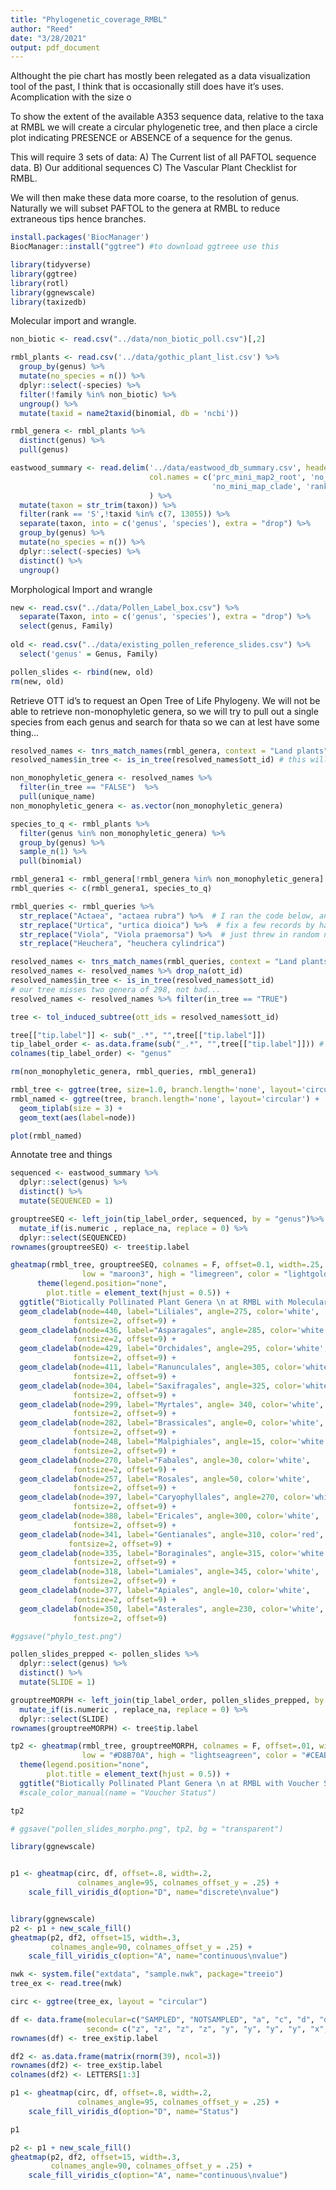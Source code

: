 ```yaml
---
title: "Phylogenetic_coverage_RMBL"
author: "Reed"
date: "3/28/2021"
output: pdf_document
---
```



Althought the pie chart has mostly been relegated as a data visualization tool of the past, I think that is occasionally still does have it's uses. Acomplication with the size o



To show the extent of the available A353 sequence data, relative to the taxa at RMBL we will create a circular phylogenetic tree, and then place a circle plot indicating PRESENCE or ABSENCE of a sequence for the genus. 

This will require 3 sets of data:
A) The Current list of all PAFTOL sequence data. 
B) Our additional sequences
C) The Vascular Plant Checklist for RMBL. 

We will then make these data more coarse, to the resolution of genus. Naturally we will subset PAFTOL to the genera at RMBL to reduce extraneous tips hence branches. 


```r
install.packages('BiocManager')
BiocManager::install("ggtree") #to download ggtreee use this 
```

```r
library(tidyverse)
library(ggtree)
library(rotl)
library(ggnewscale)
library(taxizedb)
```

Molecular import and wrangle. 
```r
non_biotic <- read.csv("../data/non_biotic_poll.csv")[,2]

rmbl_plants <- read.csv('../data/gothic_plant_list.csv') %>% 
  group_by(genus) %>% 
  mutate(no_species = n()) %>% 
  dplyr::select(-species) %>% 
  filter(!family %in% non_biotic) %>% 
  ungroup() %>% 
  mutate(taxid = name2taxid(binomial, db = 'ncbi'))

rmbl_genera <- rmbl_plants %>% 
  distinct(genus) %>% 
  pull(genus) 

eastwood_summary <- read.delim('../data/eastwood_db_summary.csv', header = F, 
                               col.names = c('prc_mini_map2_root', 'no_mini_root', 
                                             'no_mini_map_clade', 'rank', 'taxid', 'taxon') 
                               ) %>% 
  mutate(taxon = str_trim(taxon)) %>% 
  filter(rank == 'S',!taxid %in% c(7, 13055)) %>% 
  separate(taxon, into = c('genus', 'species'), extra = "drop") %>% 
  group_by(genus) %>% 
  mutate(no_species = n()) %>% 
  dplyr::select(-species) %>% 
  distinct() %>% 
  ungroup() 

```

Morphological Import and wrangle
```r

new <- read.csv("../data/Pollen_Label_box.csv") %>% 
  separate(Taxon, into = c('genus', 'species'), extra = "drop") %>% 
  select(genus, Family)
  
old <- read.csv("../data/existing_pollen_reference_slides.csv") %>% 
  select('genus' = Genus, Family)

pollen_slides <- rbind(new, old)
rm(new, old)
```

Retrieve OTT id's to request an Open Tree of Life Phylogeny. We will not be able to retrieve non-monophyletic genera, so we will try to pull out a single species from each genus and search for thata so we can at lest have some thing...

```r
resolved_names <- tnrs_match_names(rmbl_genera, context = "Land plants")
resolved_names$in_tree <- is_in_tree(resolved_names$ott_id) # this will tell us whether the genus is in the tree. A number of genera will be false, because they are not monophyletic, but we should be able to recover a single species from the genus for our purposes. 

non_monophyletic_genera <- resolved_names %>% 
  filter(in_tree == "FALSE")  %>% 
  pull(unique_name)
non_monophyletic_genera <- as.vector(non_monophyletic_genera)

species_to_q <- rmbl_plants %>% 
  filter(genus %in% non_monophyletic_genera) %>% 
  group_by(genus) %>% 
  sample_n(1) %>% 
  pull(binomial)

rmbl_genera1 <- rmbl_genera[!rmbl_genera %in% non_monophyletic_genera]
rmbl_queries <- c(rmbl_genera1, species_to_q)

rmbl_queries <- rmbl_queries %>% 
  str_replace("Actaea", "actaea rubra") %>%  # I ran the code below, and came back to fix these by hand
  str_replace("Urtica", "urtica dioica") %>%  # fix a few records by hand...
  str_replace("Viola", "Viola praemorsa") %>%  # just threw in random names,
  str_replace("Heuchera", "heuchera cylindrica")

resolved_names <- tnrs_match_names(rmbl_queries, context = "Land plants")
resolved_names <- resolved_names %>% drop_na(ott_id)
resolved_names$in_tree <- is_in_tree(resolved_names$ott_id)
# our tree misses two genera of 298, not bad...
resolved_names <- resolved_names %>% filter(in_tree == "TRUE")

tree <- tol_induced_subtree(ott_ids = resolved_names$ott_id)

tree[["tip.label"]] <- sub("_.*", "",tree[["tip.label"]])
tip_label_order <- as.data.frame(sub("_.*", "",tree[["tip.label"]])) # we need these to annotate the tree. 
colnames(tip_label_order) <- "genus"

rm(non_monophyletic_genera, rmbl_queries, rmbl_genera1)
```


```r

rmbl_tree <- ggtree(tree, size=1.0, branch.length='none', layout='circular')
rmbl_named <- ggtree(tree, branch.length='none', layout='circular') +
  geom_tiplab(size = 3) + 
  geom_text(aes(label=node))

plot(rmbl_named)

```

Annotate tree and things
```r
sequenced <- eastwood_summary %>% 
  dplyr::select(genus) %>% 
  distinct() %>% 
  mutate(SEQUENCED = 1)

grouptreeSEQ <- left_join(tip_label_order, sequenced, by = "genus")%>% 
  mutate_if(is.numeric , replace_na, replace = 0) %>% 
  dplyr::select(SEQUENCED)
rownames(grouptreeSEQ) <- tree$tip.label

gheatmap(rmbl_tree, grouptreeSEQ, colnames = F, offset=0.1, width=.25,
                low = "maroon3", high = "limegreen", color = "lightgoldenrod1") +
      theme(legend.position="none",
        plot.title = element_text(hjust = 0.5)) +
  ggtitle("Biotically Pollinated Plant Genera \n at RMBL with Molecular Vouchers") +
  geom_cladelab(node=440, label="Liliales", angle=275, color='white',
              fontsize=2, offset=9) +
  geom_cladelab(node=436, label="Asparagales", angle=285, color='white',
              fontsize=2, offset=9) +
  geom_cladelab(node=429, label="Orchidales", angle=295, color='white',
              fontsize=2, offset=9) +
  geom_cladelab(node=411, label="Ranunculales", angle=305, color='white',
              fontsize=2, offset=9) +
  geom_cladelab(node=304, label="Saxifragales", angle=325, color='white',
              fontsize=2, offset=9) +
  geom_cladelab(node=299, label="Myrtales", angle= 340, color='white',
              fontsize=2, offset=9) +
  geom_cladelab(node=282, label="Brassicales", angle=0, color='white',
              fontsize=2, offset=9) +
  geom_cladelab(node=248, label="Malpighiales", angle=15, color='white',
              fontsize=2, offset=9) +
  geom_cladelab(node=270, label="Fabales", angle=30, color='white',
              fontsize=2, offset=9) +
  geom_cladelab(node=257, label="Rosales", angle=50, color='white',
              fontsize=2, offset=9) +
  geom_cladelab(node=397, label="Caryophyllales", angle=270, color='white',
              fontsize=2, offset=9) +
  geom_cladelab(node=388, label="Ericales", angle=300, color='white',
              fontsize=2, offset=9) +
  geom_cladelab(node=341, label="Gentianales", angle=310, color='red',
             fontsize=2, offset=9) +
  geom_cladelab(node=335, label="Boraginales", angle=315, color='white',
              fontsize=2, offset=9) +
  geom_cladelab(node=318, label="Lamiales", angle=345, color='white',
              fontsize=2, offset=9) +
  geom_cladelab(node=377, label="Apiales", angle=10, color='white',
              fontsize=2, offset=9) +
  geom_cladelab(node=350, label="Asterales", angle=230, color='white',
              fontsize=2, offset=9) 

#ggsave("phylo_test.png")
```

```r
pollen_slides_prepped <- pollen_slides %>% 
  dplyr::select(genus) %>% 
  distinct() %>% 
  mutate(SLIDE = 1) 

grouptreeMORPH <- left_join(tip_label_order, pollen_slides_prepped, by = "genus")%>% 
  mutate_if(is.numeric , replace_na, replace = 0) %>% 
  dplyr::select(SLIDE)
rownames(grouptreeMORPH) <- tree$tip.label

tp2 <- gheatmap(rmbl_tree, grouptreeMORPH, colnames = F, offset=.01, width=.2,
                low = "#D8B70A", high = "lightseagreen", color = "#CEAB07") +
  theme(legend.position="none",
        plot.title = element_text(hjust = 0.5)) +
  ggtitle("Biotically Pollinated Plant Genera \n at RMBL with Voucher Slides") 
  #scale_color_manual(name = "Voucher Status")

tp2

# ggsave("pollen_slides_morpho.png", tp2, bg = "transparent")
```


```r

library(ggnewscale)


p1 <- gheatmap(circ, df, offset=.8, width=.2,
               colnames_angle=95, colnames_offset_y = .25) +
    scale_fill_viridis_d(option="D", name="discrete\nvalue")


library(ggnewscale)
p2 <- p1 + new_scale_fill()
gheatmap(p2, df2, offset=15, width=.3,
         colnames_angle=90, colnames_offset_y = .25) +
    scale_fill_viridis_c(option="A", name="continuous\nvalue")
```



```r
nwk <- system.file("extdata", "sample.nwk", package="treeio")
tree_ex <- read.tree(nwk)

circ <- ggtree(tree_ex, layout = "circular")

df <- data.frame(molecular=c("SAMPLED", "NOTSAMPLED", "a", "c", "d", "d", "a", "b", "e", "e", "f", "c", "f"),
                 second= c("z", "z", "z", "z", "y", "y", "y", "y", "x", "x", "x", "a", "a"))
rownames(df) <- tree_ex$tip.label

df2 <- as.data.frame(matrix(rnorm(39), ncol=3))
rownames(df2) <- tree_ex$tip.label
colnames(df2) <- LETTERS[1:3]

p1 <- gheatmap(circ, df, offset=.8, width=.2,
               colnames_angle=95, colnames_offset_y = .25) +
    scale_fill_viridis_d(option="D", name="Status")

p1

p2 <- p1 + new_scale_fill()
gheatmap(p2, df2, offset=15, width=.3,
         colnames_angle=90, colnames_offset_y = .25) +
    scale_fill_viridis_c(option="A", name="continuous\nvalue")
```

